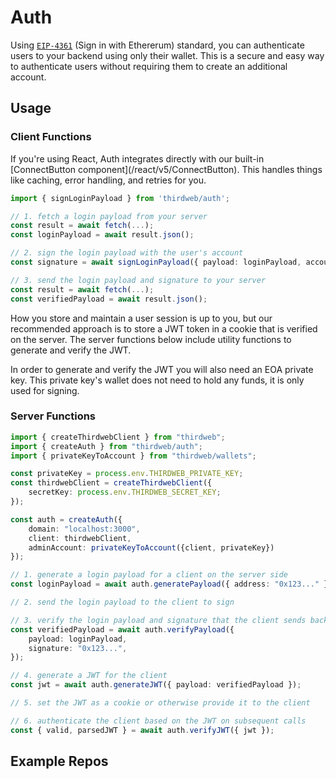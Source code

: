 
# Auth

Using [`EIP-4361`](https://eips.ethereum.org/EIPS/eip-4361) (Sign in with Ethererum) standard, you can authenticate users to your backend using only their wallet. This is a secure and easy way to authenticate users without requiring them to create an additional account.

## Usage

### Client Functions

<Callout variant="info" title="Auth with React">
	If you're using React, Auth integrates directly with our built-in
	[ConnectButton component](/react/v5/ConnectButton). This
	handles things like caching, error handling, and retries for you.
</Callout>

```ts
import { signLoginPayload } from 'thirdweb/auth';

// 1. fetch a login payload from your server
const result = await fetch(...);
const loginPayload = await result.json();

// 2. sign the login payload with the user's account
const signature = await signLoginPayload({ payload: loginPayload, account });

// 3. send the login payload and signature to your server
const result = await fetch(...);
const verifiedPayload = await result.json();
```

How you store and maintain a user session is up to you, but our recommended approach is to store a JWT token in a cookie that is verified on the server. The server functions below include utility functions to generate and verify the JWT.

In order to generate and verify the JWT you will also need an EOA private key. This private key's wallet does not need to hold any funds, it is only used for signing.

### Server Functions

```ts
import { createThirdwebClient } from "thirdweb";
import { createAuth } from "thirdweb/auth";
import { privateKeyToAccount } from "thirdweb/wallets";

const privateKey = process.env.THIRDWEB_PRIVATE_KEY;
const thirdwebClient = createThirdwebClient({
	secretKey: process.env.THIRDWEB_SECRET_KEY;
});

const auth = createAuth({
	domain: "localhost:3000",
	client: thirdwebClient,
	adminAccount: privateKeyToAccount({client, privateKey})
});

// 1. generate a login payload for a client on the server side
const loginPayload = await auth.generatePayload({ address: "0x123..." });

// 2. send the login payload to the client to sign

// 3. verify the login payload and signature that the client sends back later
const verifiedPayload = await auth.verifyPayload({
	payload: loginPayload,
	signature: "0x123...",
});

// 4. generate a JWT for the client
const jwt = await auth.generateJWT({ payload: verifiedPayload });

// 5. set the JWT as a cookie or otherwise provide it to the client

// 6. authenticate the client based on the JWT on subsequent calls
const { valid, parsedJWT } = await auth.verifyJWT({ jwt });
```

## Example Repos

<OpenSourceCard
	title="Auth + Next.js"
	href="https://github.com/thirdweb-example/thirdweb-auth-next"
	description="A working example of Auth + Next.js"
/>

<OpenSourceCard
	title="Auth + Express"
	href="https://github.com/thirdweb-example/thirdweb-auth-express"
	description="A working example of a React + Express app using Auth"
/>

